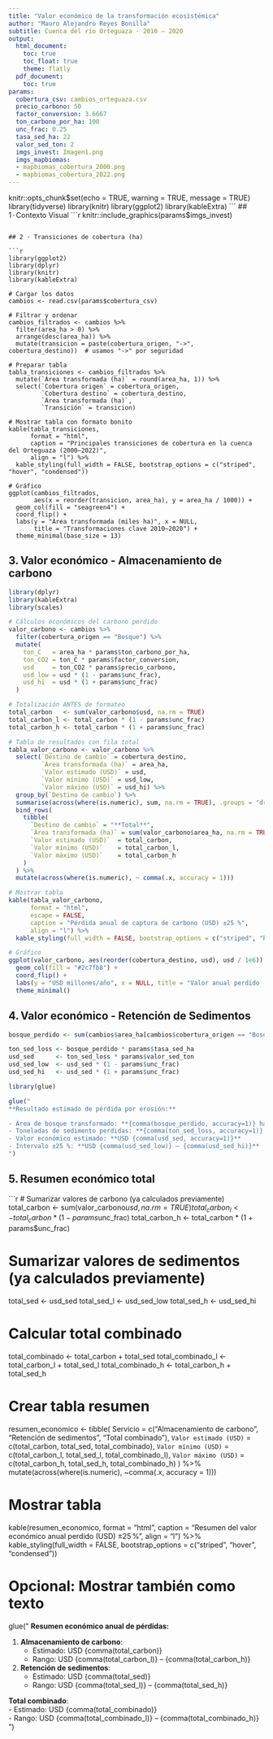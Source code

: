---
title: "Valor económico de la transformación ecosistémica"
author: "Mauro Alejandro Reyes Bonilla"
subtitle: Cuenca del río Orteguaza · 2010 – 2020
output:
  html_document:
    toc: true
    toc_float: true
    theme: flatly
  pdf_document:
    toc: true
params:
  cobertura_csv: cambios_orteguaza.csv
  precio_carbono: 50
  factor_conversion: 3.6667
  ton_carbono_por_ha: 100
  unc_frac: 0.25
  tasa_sed_ha: 22
  valor_sed_ton: 2
  imgs_invest: Imagen1.png
  imgs_mapbiomas:
  - mapbiomas_cobertura_2000.png
  - mapbiomas_cobertura_2022.png
---
knitr::opts_chunk$set(echo = TRUE, warning = TRUE, message = TRUE)
library(tidyverse)
library(knitr)
library(ggplot2)
library(kableExtra)
```
## 1 · Contexto Visual
```{r contexto-visual, fig.align='center', out.width="100%"}
knitr::include_graphics(params$imgs_invest)
```

## 2 · Transiciones de cobertura (ha)

```{r grafico-transiciones, fig.width=10, fig.height=6}
library(ggplot2)
library(dplyr)
library(knitr)
library(kableExtra)

# Cargar los datos
cambios <- read.csv(params$cobertura_csv)

# Filtrar y ordenar
cambios_filtrados <- cambios %>%
  filter(area_ha > 0) %>%
  arrange(desc(area_ha)) %>%
  mutate(transicion = paste(cobertura_origen, "->", cobertura_destino))  # usamos "->" por seguridad

# Preparar tabla
tabla_transiciones <- cambios_filtrados %>%
  mutate(`Área transformada (ha)` = round(area_ha, 1)) %>%
  select(`Cobertura origen` = cobertura_origen,
         `Cobertura destino` = cobertura_destino,
         `Área transformada (ha)`,
         `Transición` = transicion)

# Mostrar tabla con formato bonito
kable(tabla_transiciones,
      format = "html",
      caption = "Principales transiciones de cobertura en la cuenca del Orteguaza (2000–2022)",
      align = "l") %>%
  kable_styling(full_width = FALSE, bootstrap_options = c("striped", "hover", "condensed"))

# Gráfico
ggplot(cambios_filtrados, 
       aes(x = reorder(transicion, area_ha), y = area_ha / 1000)) +
  geom_col(fill = "seagreen4") +
  coord_flip() +
  labs(y = "Área transformada (miles ha)", x = NULL,
       title = "Transformaciones clave 2010–2020") +
  theme_minimal(base_size = 13)
```

## 3. Valor económico - Almacenamiento de carbono

```{r valor-carbono, echo=FALSE, message=FALSE, warning=FALSE}
library(dplyr)
library(kableExtra)
library(scales)

# Cálculos económicos del carbono perdido
valor_carbono <- cambios %>% 
  filter(cobertura_origen == "Bosque") %>% 
  mutate(
    ton_C   = area_ha * params$ton_carbono_por_ha,
    ton_CO2 = ton_C * params$factor_conversion,
    usd     = ton_CO2 * params$precio_carbono,
    usd_low = usd * (1 - params$unc_frac),
    usd_hi  = usd * (1 + params$unc_frac)
  )

# Totalización ANTES de formateo
total_carbon   <- sum(valor_carbono$usd, na.rm = TRUE)
total_carbon_l <- total_carbon * (1 - params$unc_frac)
total_carbon_h <- total_carbon * (1 + params$unc_frac)

# Tabla de resultados con fila total
tabla_valor_carbono <- valor_carbono %>%
  select(`Destino de cambio` = cobertura_destino,
         `Área transformada (ha)` = area_ha,
         `Valor estimado (USD)` = usd,
         `Valor mínimo (USD)` = usd_low,
         `Valor máximo (USD)` = usd_hi) %>%
  group_by(`Destino de cambio`) %>%
  summarise(across(where(is.numeric), sum, na.rm = TRUE), .groups = "drop") %>%
  bind_rows(
    tibble(
      `Destino de cambio` = "**Total**",
      `Área transformada (ha)` = sum(valor_carbono$area_ha, na.rm = TRUE),
      `Valor estimado (USD)`  = total_carbon,
      `Valor mínimo (USD)`    = total_carbon_l,
      `Valor máximo (USD)`    = total_carbon_h
    )
  ) %>%
  mutate(across(where(is.numeric), ~ comma(.x, accuracy = 1)))

# Mostrar tabla
kable(tabla_valor_carbono,
      format = "html",
      escape = FALSE,
      caption = "Pérdida anual de captura de carbono (USD) ±25 %",
      align = "l") %>%
  kable_styling(full_width = FALSE, bootstrap_options = c("striped", "hover", "condensed"))

# Gráfico
ggplot(valor_carbono, aes(reorder(cobertura_destino, usd), usd / 1e6)) +
  geom_col(fill = "#2c7fb8") +
  coord_flip() +
  labs(y = "USD millones/año", x = NULL, title = "Valor anual perdido · Carbono") +
  theme_minimal()


```

## 4. Valor económico - Retención de Sedimentos

```{r}
bosque_perdido <- sum(cambios$area_ha[cambios$cobertura_origen == "Bosque"], na.rm = TRUE)

ton_sed_loss <- bosque_perdido * params$tasa_sed_ha
usd_sed      <- ton_sed_loss * params$valor_sed_ton
usd_sed_low  <- usd_sed * (1 - params$unc_frac)
usd_sed_hi   <- usd_sed * (1 + params$unc_frac)

library(glue)

glue("
**Resultado estimado de pérdida por erosión:**

- Área de bosque transformado: **{comma(bosque_perdido, accuracy=1)} ha**  
- Toneladas de sedimento perdidas: **{comma(ton_sed_loss, accuracy=1)} t/año**  
- Valor económico estimado: **USD {comma(usd_sed, accuracy=1)}**  
- Intervalo ±25 %: **USD {comma(usd_sed_low)} – {comma(usd_sed_hi)}**
")

```

## 5. Resumen económico total

```{r resumen-economico, echo=FALSE}
# Sumarizar valores de carbono (ya calculados previamente)
total_carbon <- sum(valor_carbono$usd, na.rm = TRUE)
total_carbon_l <- total_carbon * (1 - params$unc_frac)
total_carbon_h <- total_carbon * (1 + params$unc_frac)

# Sumarizar valores de sedimentos (ya calculados previamente)
total_sed <- usd_sed
total_sed_l <- usd_sed_low
total_sed_h <- usd_sed_hi

# Calcular total combinado
total_combinado <- total_carbon + total_sed
total_combinado_l <- total_carbon_l + total_sed_l
total_combinado_h <- total_carbon_h + total_sed_h

# Crear tabla resumen
resumen_economico <- tibble(
  Servicio = c("Almacenamiento de carbono", "Retención de sedimentos", "Total combinado"),
  `Valor estimado (USD)` = c(total_carbon, total_sed, total_combinado),
  `Valor mínimo (USD)` = c(total_carbon_l, total_sed_l, total_combinado_l),
  `Valor máximo (USD)` = c(total_carbon_h, total_sed_h, total_combinado_h)
) %>%
  mutate(across(where(is.numeric), ~comma(.x, accuracy = 1)))

# Mostrar tabla
kable(resumen_economico,
      format = "html",
      caption = "Resumen del valor económico anual perdido (USD) ±25 %",
      align = "l") %>%
  kable_styling(full_width = FALSE, bootstrap_options = c("striped", "hover", "condensed"))

# Opcional: Mostrar también como texto
glue("
**Resumen económico anual de pérdidas:**

1. **Almacenamiento de carbono**:  
   - Estimado: USD {comma(total_carbon)}  
   - Rango: USD {comma(total_carbon_l)} – {comma(total_carbon_h)}

2. **Retención de sedimentos**:  
   - Estimado: USD {comma(total_sed)}  
   - Rango: USD {comma(total_sed_l)} – {comma(total_sed_h)}

**Total combinado**:  
- Estimado: USD {comma(total_combinado)}  
- Rango: USD {comma(total_combinado_l)} – {comma(total_combinado_h)}
")
